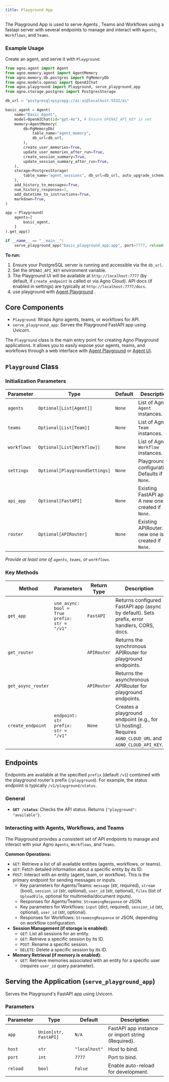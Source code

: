 ```yaml
---
title: Playground App
---
```


The Playground App is used to serve Agents , Teams  and Workflows using a fastapi server with several endpoints to manage and interact with  `Agents`, `Workflows`, and `Teams`.

### Example Usage

Create an agent, and serve it with `Playground`:

```python
from agno.agent import Agent
from agno.memory.agent import AgentMemory
from agno.memory.db.postgres import PgMemoryDb
from agno.models.openai import OpenAIChat
from agno.playground import Playground, serve_playground_app
from agno.storage.postgres import PostgresStorage

db_url = "postgresql+psycopg://ai:ai@localhost:5532/ai"

basic_agent = Agent(
    name="Basic Agent",
    model=OpenAIChat(id="gpt-4o"), # Ensure OPENAI_API_KEY is set
    memory=AgentMemory(
        db=PgMemoryDb(
            table_name="agent_memory",
            db_url=db_url,
        ),
        create_user_memories=True,
        update_user_memories_after_run=True,
        create_session_summary=True,
        update_session_summary_after_run=True,
    ),
    storage=PostgresStorage(
        table_name="agent_sessions", db_url=db_url, auto_upgrade_schema=True
    ),
    add_history_to_messages=True,
    num_history_responses=3,
    add_datetime_to_instructions=True,
    markdown=True,
)

app = Playground(
    agents=[
        basic_agent,
    ]
).get_app()

if __name__ == "__main__":
    serve_playground_app("basic_playground_app:app", port=7777, reload=True)
```

**To run:**

1.  Ensure your PostgreSQL server is running and accessible via the `db_url`.
2.  Set the `OPENAI_API_KEY` environment variable.
3.  The Playground UI will be available at `http://localhost:7777` (by default, if `create_endpoint` is called or via Agno Cloud). API docs (if enabled in settings) are typically at `http://localhost:7777/docs`.
4.  use playground with [Agent Playground](/introduction/playground) . 
## Core Components

- `Playground`: Wraps Agno agents, teams, or workflows for API.
- `serve_playground_app`: Serves the Playground FastAPI app using Uvicorn.

The `Playground` class is the main entry point for creating Agno Playground applications. It allows you to easily expose your agents, teams, and workflows through a web interface with [Agent Playground](/introduction/playground) or  [Agent UI](/introduction/agent-ui).

## `Playground` Class

### Initialization Parameters

| Parameter   | Type                            | Default | Description                                                                 |
| ----------- | ------------------------------- | ------- | --------------------------------------------------------------------------- |
| `agents`    | `Optional[List[Agent]]`         | `None`  | List of Agno `Agent` instances.                                             |
| `teams`     | `Optional[List[Team]]`          | `None`  | List of Agno `Team` instances.                                              |
| `workflows` | `Optional[List[Workflow]]`      | `None`  | List of Agno `Workflow` instances.                                          |
| `settings`  | `Optional[PlaygroundSettings]`  | `None`  | Playground configuration. Defaults if `None`.                               |
| `api_app`   | `Optional[FastAPI]`             | `None`  | Existing FastAPI app. A new one is created if `None`.                       |
| `router`    | `Optional[APIRouter]`           | `None`  | Existing APIRouter. A new one is created if `None`.                         |

*Provide at least one of `agents`, `teams`, or `workflows`.*

### Key Methods

| Method                 | Parameters                                                    | Return Type          | Description                                                                                                |
| ---------------------- | ------------------------------------------------------------- | -------------------- | ---------------------------------------------------------------------------------------------------------- |
| `get_app`              | `use_async: bool = True`<br/>`prefix: str = "/v1"`            | `FastAPI`            | Returns configured FastAPI app (async by default). Sets prefix, error handlers, CORS, docs.                 |
| `get_router`           |                                                               | `APIRouter`          | Returns the synchronous APIRouter for playground endpoints.                                                  |
| `get_async_router`     |                                                               | `APIRouter`          | Returns the asynchronous APIRouter for playground endpoints.                                               |
| `create_endpoint`      | `endpoint: str`<br/>`prefix: str = "/v1"`                     | `None`               | Creates a playground endpoint (e.g., for UI hosting). Requires `AGNO_CLOUD_URL` and `AGNO_CLOUD_API_KEY`. |

## Endpoints

Endpoints are available at the specified `prefix` (default `/v1`) combined with the playground router's prefix (`/playground`). For example, the status endpoint is typically `/v1/playground/status`.

### General

*   **`GET /status`**: Checks the API status. Returns `{"playground": "available"}`.

### Interacting with Agents, Workflows, and Teams

The Playground provides a consistent set of API endpoints to manage and interact with your Agno `Agents`, `Workflows`, and `Teams`.

**Common Operations:**

*   `GET`: Retrieve a list of all available entities (agents, workflows, or teams).
*   `GET`: Fetch detailed information about a specific entity by its ID.
*   `POST`: Interact with an entity (agent, team, or workflow). This is the primary endpoint for sending messages or inputs.
    *   Key parameters for Agents/Teams: `message` (str, required), `stream` (bool), `session_id` (str, optional), `user_id` (str, optional), `files` (list of `UploadFile`, optional for multimedia/document inputs).
    *   Responses for Agents/Teams: `StreamingResponse` or JSON.
    *   Key parameters for Workflows: `input` (dict, required), `session_id` (str, optional), `user_id` (str, optional).
    *   Responses for Workflows: `StreamingResponse` or JSON, depending on workflow configuration.
*   **Session Management (if storage is enabled)**:
    *   `GET`: List all sessions for an entity.
    *   `GET`: Retrieve a specific session by its ID.
    *   `POST`: Rename a specific session.
    *   `DELETE`: Delete a specific session by its ID.
*   **Memory Retrieval (if memory is enabled)**:
    *   `GET`: Retrieve memories associated with an entity for a specific user (requires `user_id` query parameter).

## Serving the Application (`serve_playground_app`)

Serves the Playground's FastAPI app using Uvicorn.

### Parameters

| Parameter | Type                | Default     | Description                                        |
| --------- | ------------------- | ----------- | -------------------------------------------------- |
| `app`     | `Union[str, FastAPI]` | `N/A`       | FastAPI app instance or import string (Required). |
| `host`    | `str`               | `"localhost"` | Host to bind.                                      |
| `port`    | `int`               | `7777`      | Port to bind.                                      |
| `reload`  | `bool`              | `False`     | Enable auto-reload for development.                | 